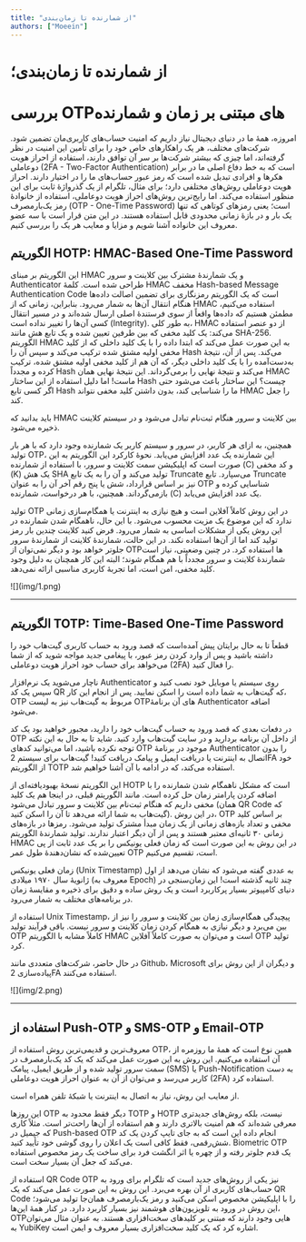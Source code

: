 ```yaml
---
title: "از شمارنده تا زمان‌بندی"
authors: ["Moeein"]
---
```


# از شمارنده تا زمان‌بندی؛

# بررسی OTPهای مبتنی بر زمان و شمارنده



امروزه، همۀ ما در دنیای دیجیتال نیاز داریم که امنیت حساب‌های کاربری‌مان تضمین شود. شرکت‌های مختلف، هر یک راهکارهای خاص خود را برای تأمین این امنیت در نظر گرفته‌اند، اما چیزی که بیشتر شرکت‌ها بر سر آن توافق دارند، استفاده از احراز هویت دوعاملی (2FA - Two-Factor Authentication) است که به خط دفاع اصلی ما در برابر هکرها و افرادی تبدیل شده است که رمز عبور حساب‌های ما را در اختیار دارند. احراز هویت دوعاملی روش‌های مختلفی دارد؛ برای مثال، تلگرام از یک گذرواژۀ ثابت برای این منظور استفاده می‌کند. اما رایج‌ترین روش‌های احراز هویت دوعاملی، استفاده از خانوادۀ رمز یک‌بارمصرف (OTP - One-Time Password) است؛ یعنی رمزهای کوتاهی که تنها یک بار و در بازۀ زمانی محدودی قابل استفاده هستند. در این متن قرار است با سه عضو معروف این خانواده آشنا شویم و مزایا و معایب هر یک را بررسی کنیم.



## الگوریتم HOTP: HMAC-Based One-Time Password


این الگوریتم بر مبنای HMAC و یک شمارندۀ مشترک بین کلاینت و سرور Authenticator طراحی شده است. کلمۀ HMAC مخفف Hash-based Message Authentication Code است که یک الگوریتم رمزنگاری برای تضمین اصالت داده‌ها هنگام انتقال آن‌ها به شمار می‌رود. بنابراین، زمانی که از HMAC استفاده می‌کنیم، مطمئن هستیم که داده‌ها واقعاً از سوی فرستندۀ اصلی ارسال شده‌اند و در مسیر انتقال کسی آن‌ها را تغییر نداده است (Integrity). به طور کلی، HMAC از دو عنصر استفاده می‌کند: یک کلید مخفی که بین طرفین تعیین شده و یک تابع هش مانند SHA-256. الگوریتم HMAC به این صورت عمل می‌کند که ابتدا داده را با یک کلید داخلی که از کلید مخفی اولیه مشتق شده ترکیب می‌کند و سپس آن را Hash می‌کند. پس از آن، نتیجۀ به‌دست‌آمده را با یک کلید داخلی دیگر، که آن هم از کلید مخفی اولیه مشتق شده، ترکیب کرده و مجدداً Hash می‌کند و نتیجۀ نهایی را برمی‌گرداند. این نتیجۀ نهایی همان HMAC ماست! اما دلیل استفاده از این ساختار Hash چیست؟ این ساختار باعث می‌شود حتی اگر کسی تابع  Hash ما را شناسایی کند، بدون داشتن کلید مخفی نتواند HMAC را جعل کند.

باید بدانید که HMAC بین کلاینت و سرور هنگام ثبت‌نام تبادل می‌شود و در سیستم کلاینت ذخیره می‌شود.

همچنین، به ازای هر کاربر، در سرور و سیستم کاربر یک شمارنده وجود دارد که با هر بار تولید OTP، این شمارنده یک عدد افزایش می‌یابد. نحوۀ کارکرد این الگوریتم به این صورت است که اپلیکیشن سمت کلاینت و سرور، با استفاده از شمارنده (C) و کد مخفی (K) یک هش SHA تولید می‌کند و آن را به یک تابع Truncate می‌سپارد. تابع Truncate نیز بر اساس قرارداد، شش یا پنج رقم آخر آن را به عنوان OTP شناسایی کرده و بازمی‌گرداند. همچنین، با هر درخواست، شمارنده (C) یک عدد افزایش می‌یابد.

تولید OTP در این روش کاملاً آفلاین است و هیچ نیازی به اینترنت یا همگام‌سازی زمانی ندارد که این موضوع یک مزیت محسوب می‌شود. با این حال، ناهمگام شدن شمارنده در این روش یکی از مشکلات اساسی به شمار می‌رود. فرض کنید کلاینت چندین بار رمز تولید کند اما از آن‌ها استفاده نکند. در این حالت، شمارندۀ کلاینت از شمارندۀ سرور جلوتر خواهد بود و دیگر نمی‌توان از OTPها استفاده کرد. در چنین وضعیتی، نیاز است شمارندۀ کلاینت و سرور مجدداً با هم همگام شوند؛ البته این کار همچنان به دلیل وجود کلید مخفی، امن است، اما تجربۀ کاربری مناسبی ارائه نمی‌دهد.

<div style={{textAlign: 'center'}}>![](img/1.png)</div>

---

## الگوریتم TOTP: Time-Based One-Time Password

قطعاً تا به حال برایتان پیش آمده‌است که قصد ورود به حساب کاربری گیت‌هاب خود را داشته باشید و پس از وارد کردن رمز عبور، با پیغامی جدید مواجه شوید که از شما می‌خواهد برای حساب خود احراز هویت دوعاملی (2FA) را فعال کنید. 

ناچار می‌شوید یک نرم‌افزار Authenticator روی سیستم یا موبایل خود نصب کنید و سپس یک کد QR که گیت‌هاب به شما داده است را اسکن نمایید. پس از انجام این کار، OTP مربوط به گیت‌هاب نیز به لیست OTPهای آن برنامۀ Authenticator اضافه می‌شود.

در دفعات بعدی که قصد ورود به حساب گیت‌هاب خود را دارید، مجبور خواهید بود یک کد OTP از داخل آن برنامه بردارید و در سایت گیت‌هاب وارد کنید. شاید تا به حال به این نکته توجه نکرده باشید، اما می‌توانید کدهای OTP موجود در برنامۀ Authenticator را بدون اتصال به اینترنت یا دریافت ایمیل و پیامک دریافت کنید! گیت‌هاب برای سیستم 2FA خود از الگوریتم TOTP استفاده می‌کند، که در ادامه با آن آشنا خواهیم شد.

این الگوریتم نسخۀ بهبودیافته‌ای از HOTP است که مشکل ناهمگام شدن شمارنده را با اضافه کردن پارامتر زمان حل کرده است. مانند الگوریتم قبلی، در اینجا هم یک کلید مخفی داریم که هنگام ثبت‌نام بین کلاینت و سرور تبادل می‌شود (همان QR Code که گیت‌هاب به شما ارائه می‌دهد تا آن را اسکن کنید). در این روش، OTP بر اساس کلید مخفی و تعداد بازه‌های زمانی از یک زمان مبدأ مشترک تولید می‌شود. رمزها در بازه‌های زمانی ۳۰ ثانیه‌ای معتبر هستند و پس از آن دیگر اعتبار ندارند. تولید شمارندۀ الگوریتم HMAC در این روش به این صورت است که زمان فعلی یونیکس را بر یک عدد ثابت از پی ‌تعیین‌شده که نشان‌دهندۀ طول عمر OTP است، تقسیم می‌کنیم.

زمان فعلی یونیکس (Unix Timestamp) به عددی گفته می‌شود که نشان می‌دهد از اول ژانویهٔ سال ۱۹۷۰ میلادی (معروف به Epoch) چند ثانیه گذشته است! این زمان‌سنجی در دنیای کامپیوتر بسیار پرکاربرد است و یک روش ساده و دقیق برای ذخیره و مقایسۀ زمان در برنامه‌های مختلف به شمار می‌رود.

استفاده از Unix Timestamp، پیچیدگی همگام‌سازی زمان بین کلاینت و سرور را نیز از بین می‌برد و دیگر نیازی به همگام کردن زمان کلاینت و سرور نیست. باقی فرآیند تولید OTP کاملاً مشابه با الگوریتم HMAC است و می‌توان به صورت کاملاً آفلاین OTP تولید کرد. 

در حال حاضر، شرکت‌های متعددی مانند Github، Microsoft و دیگران از این روش برای پیاده‌سازی 2FA استفاده می‌کنند.

<div style={{textAlign: 'center'}}>![](img/2.png)</div>


---

## استفاده از Push-OTP و SMS-OTP و Email-OTP


معروف‌ترین و قدیمی‌ترین روش استفاده از  OTP، همین نوع است که همۀ ما روزمره از آن استفاده می‌کنیم. این روش به این صورت عمل می‌کند که یک کد یک‌بارمصرف در سمت سرور تولید شده و از طریق ایمیل، پیامک (SMS) یا Push-Notification به دست کاربر می‌رسد و می‌توان از آن به عنوان احراز هویت دوعاملی (2FA) استفاده کرد. 

از معایب این روش، نیاز به اتصال به اینترنت  یا شبکۀ تلفن همراه است.

این روزها OTP دیگر فقط محدود به TOTP و HOTP نیست، بلکه روش‌های جدیدتری معرفی شده‌اند که هم امنیت بالاتری دارند و هم استفاده از آن‌ها راحت‌تر است. مثلاً کاری که جیمیل در Push-based OTP انجام داده این است که به جای تایپ کردن یک کد شش‌رقمی، فقط کافی است یک اعلان را روی گوشی خود تأیید کنید. Biometric OTP یک قدم جلوتر رفته و از چهره یا اثر انگشت فرد برای ساخت یک رمز مخصوص استفاده می‌کند که جعل آن بسیار  سخت است.

استفاده از QR Code OTP نیز یکی از روش‌های جدید است که تلگرام برای ورود به حساب‌های کاربری از آن بهره می‌برد. این روش به این صورت عمل می‌کند که یک QR Code را با اپلیکیشن مخصوص اسکن می‌کنید و رمز یک‌بارمصرف همان‌جا تولید می‌شود؛ این روش در ورود به تلویزیون‌های هوشمند نیز بسیار کاربرد دارد. در کنار همۀ این‌ها، OTPهایی وجود دارند که مبتنی بر کلیدهای سخت‌افزاری هستند. به عنوان مثال می‌توان به YubiKey اشاره کرد که یک کلید سخت‌افزاری بسیار معروف و ایمن است.

